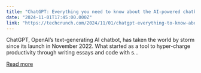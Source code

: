 ```yaml
---
title: "ChatGPT: Everything you need to know about the AI-powered chatbot"
date: "2024-11-01T17:45:00.000Z"
link: "https://techcrunch.com/2024/11/01/chatgpt-everything-to-know-about-the-ai-chatbot/"
---
```


ChatGPT, OpenAI’s text-generating AI chatbot, has taken the world by storm since its launch in November 2022. What started as a tool to hyper-charge productivity through writing essays and code with s...

[Read more](https://techcrunch.com/2024/11/01/chatgpt-everything-to-know-about-the-ai-chatbot/)
